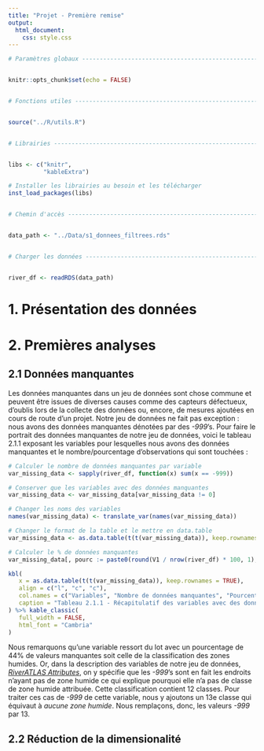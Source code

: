 ```yaml
---
title: "Projet - Première remise"
output: 
  html_document:
    css: style.css
---
```


```r

# Paramètres globaux -----------------------------------------------------------


knitr::opts_chunk$set(echo = FALSE)


# Fonctions utiles -------------------------------------------------------------


source("../R/utils.R")


# Librairies -------------------------------------------------------------------


libs <- c("knitr",
          "kableExtra")

# Installer les librairies au besoin et les télécharger
inst_load_packages(libs)


# Chemin d'accès ---------------------------------------------------------------


data_path <- "../Data/s1_donnees_filtrees.rds"


# Charger les données ----------------------------------------------------------


river_df <- readRDS(data_path)


```

# 1. Présentation des données

# 2. Premières analyses

## 2.1 Données manquantes

Les données manquantes dans un jeu de données sont chose commune et peuvent être issues de diverses causes comme des capteurs défectueux, d'oublis lors de la collecte des données ou, encore, de mesures ajoutées en cours de route d'un projet. Notre jeu de données ne fait pas exception : nous avons des données manquantes dénotées par des _-999_'s. Pour faire le portrait des données manquantes de notre jeu de données, voici le tableau 2.1.1 exposant les variables pour lesquelles nous avons des données manquantes et le nombre/pourcentage d'observations qui sont touchées :

```r

# Calculer le nombre de données manquantes par variable
var_missing_data <- sapply(river_df, function(x) sum(x == -999)) 

# Conserver que les variables avec des données manquantes
var_missing_data <- var_missing_data[var_missing_data != 0]

# Changer les noms des variables 
names(var_missing_data) <- translate_var(names(var_missing_data))

# Changer le format de la table et le mettre en data.table
var_missing_data <- as.data.table(t(t(var_missing_data)), keep.rownames = TRUE)

# Calculer le % de données manquantes
var_missing_data[, pourc := paste0(round(V1 / nrow(river_df) * 100, 1), "%")]

kbl(
   x = as.data.table(t(t(var_missing_data)), keep.rownames = TRUE), 
   align = c("l", "c", "c"), 
   col.names = c("Variables", "Nombre de données manquantes", "Pourcentage de données manquantes"), 
   caption = "Tableau 2.1.1 - Récapitulatif des variables avec des données manquantes"
) %>% kable_classic(
   full_width = FALSE, 
   html_font = "Cambria"
)

```

Nous remarquons qu'une variable ressort du lot avec un pourcentage de 44% de valeurs manquantes soit celle de la classification des zones humides. Or, dans la description des variables de notre jeu de données, [_RiverATLAS Attributes_](https://data.hydrosheds.org/file/technical-documentation/RiverATLAS_Catalog_v10.pdf), on y spécifie que les _-999_'s sont en fait les endroits n'ayant pas de zone humide ce qui explique pourquoi elle n'a pas de classe de zone humide attribuée. Cette classification contient 12 classes. Pour traiter ces cas de _-999_ de cette variable, nous y ajoutons un 13e classe qui équivaut à _aucune zone humide_. Nous remplaçons, donc, les valeurs _-999_ par 13.

## 2.2 Réduction de la dimensionalité


